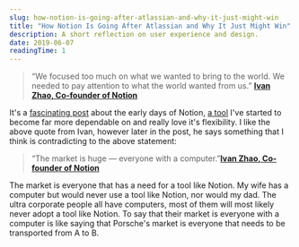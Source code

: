 ```yaml
---
slug: how-notion-is-going-after-atlassian-and-why-it-just-might-win
title: "How Notion Is Going After Atlassian and Why It Just Might Win"
description: A short reflection on user experience and design.
date: 2019-06-07
readingTime: 1
---
```


>“We focused too much on what we wanted to bring to the world. We needed to pay attention to what the world wanted from us.” **<a href="https://usefyi.com/notion-history/">Ivan Zhao, Co-founder of Notion</a>**

It's a <a href="https://usefyi.com/notion-history/">fascinating post</a> about the early days of Notion, <a href="https://www.notion.so/?r=a3b4edc52f61492aab6c770f4c9f8dbf">a tool</a> I've started to become far more dependable on and really love it's flexibility. I like the above quote from Ivan, however later in the post, he says something that I think is contradicting to the above statement:

>“The market is huge — everyone with a computer.”**<a href="https://usefyi.com/notion-history/">Ivan Zhao, Co-founder of Notion</a>**

The market is everyone that has a need for a tool like Notion. My wife has a computer but would never use a tool like Notion, nor would my dad. The ultra corporate people all have computers, most of them will most likely never adopt a tool like Notion. To say that their market is everyone with a computer is like saying that Porsche's market is everyone that needs to be transported from A to B.